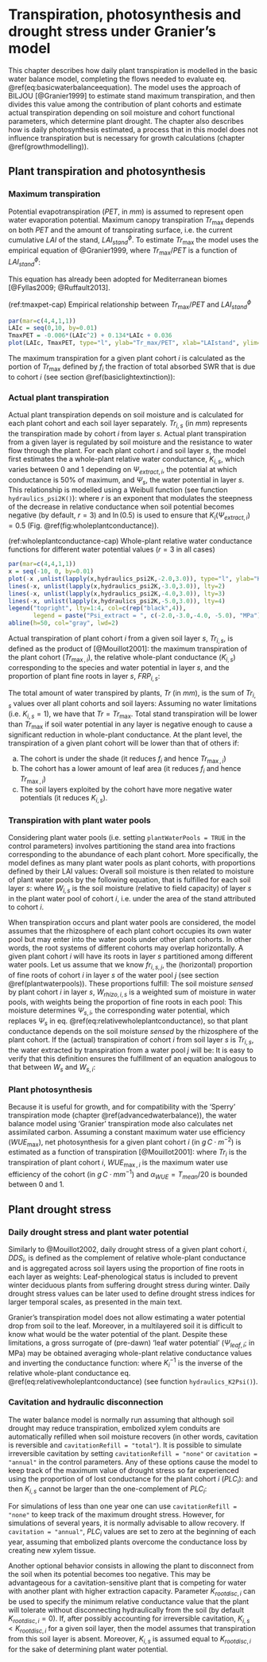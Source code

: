 # Transpiration, photosynthesis and drought stress under Granier's model {#transpirationgranier}

This chapter describes how daily plant transpiration is modelled in the basic water balance model, completing the flows needed to evaluate eq. \@ref(eq:basicwaterbalanceequation). The model uses the approach of BILJOU [@Granier1999] to estimate stand maximum transpiration, and then divides this value among the contribution of plant cohorts and estimate actual transpiration depending on soil moisture and cohort functional parameters, which determine plant drought. The chapter also describes how is daily photosynthesis estimated, a process that in this model does not influence transpiration but is necessary for growth calculations (chapter \@ref(growthmodelling)). 

## Plant transpiration and photosynthesis
### Maximum transpiration

Potential evapotranspiration ($PET$, in $mm$) is assumed to represent open water evaporation potential. Maximum canopy transpiration $Tr_{\max}$ depends on both $PET$ and the amount of transpirating surface, i.e. the current cumulative $LAI$ of the stand, $LAI^{\phi}_{stand}$. To estimate $Tr_{\max}$ the model uses the empirical equation of @Granier1999, where $Tr_{\max}/PET$ is a function of $LAI^{\phi}_{stand}$:

\begin{equation}
\frac{Tr_{\max}}{PET}= -0.006\cdot (LAI^{\phi}_{stand})^2+0.134\cdot LAI^{\phi}_{stand}+0.036
\end{equation}
This equation has already been adopted for Mediterranean biomes [@Fyllas2009; @Ruffault2013]. 

(ref:tmaxpet-cap) Empirical relationship between $Tr_{\max}/PET$ and $LAI^{\phi}_{stand}$

```r
par(mar=c(4,4,1,1))
LAIc = seq(0,10, by=0.01)
TmaxPET = -0.006*(LAIc^2) + 0.134*LAIc + 0.036
plot(LAIc, TmaxPET, type="l", ylab="Tr_max/PET", xlab="LAIstand", ylim=c(0,1))
```

The maximum transpiration for a given plant cohort $i$ is calculated as the portion of $Tr_{\max}$ defined by $f_i$ the fraction of total absorbed SWR that is due
to cohort $i$ (see section \@ref(basiclightextinction)):
\begin{equation}
Tr_{\max, i} = Tr_{\max} \cdot \frac{f_i}{\sum_{j}{f_j}}
\end{equation}

### Actual plant transpiration {#actualtranspiration}

Actual plant transpiration depends on soil moisture and is calculated for each plant cohort and each soil layer separately. $Tr_{i,s}$ (in $mm$) represents the transpiration made by cohort $i$ from layer $s$. Actual plant transpiration from a given layer is regulated by soil moisture and the resistance to water flow through the plant. For each plant cohort $i$ and soil layer $s$, the model first estimates the a whole-plant relative water conductance, $K_{i,s}$, which varies between 0 and 1 depending on $\Psi_{extract,i}$, the potential at which conductance is 50% of maximum, and $\Psi_s$, the water potential in layer $s$. This relationship is modelled using a Weibull function (see function `hydraulics_psi2K()`):
\begin{equation}
K_{i,s}=K_{i}(\Psi_s) = \exp \left \{\ln{(0.5)}\cdot \left[ \frac{\Psi_s}{\Psi_{extract,i}} \right] ^r \right \} 
(\#eq:relativewholeplantconductance)
\end{equation}
where $r$ is an exponent that modulates the steepness of the decrease in relative
conductance when soil potential becomes negative (by default, $r = 3$) and $\ln(0.5)$
is used to ensure that $K_{i}(\Psi_{extract,i}) = 0.5$ (Fig. \@ref(fig:wholeplantconductance)).

(ref:wholeplantconductance-cap) Whole-plant relative water conductance functions for different water potential values ($r = 3$ in all cases)

```r
par(mar=c(4,4,1,1))
x = seq(-10, 0, by=0.01)
plot(-x ,unlist(lapply(x,hydraulics_psi2K,-2.0,3.0)), type="l", ylab="K (relative conductance)", xlim=c(0,10), ylim=c(0,1),xlab="Soil water potential (-MPa)", frame=FALSE)
lines(-x, unlist(lapply(x,hydraulics_psi2K,-3.0,3.0)), lty=2)
lines(-x, unlist(lapply(x,hydraulics_psi2K,-4.0,3.0)), lty=3)
lines(-x, unlist(lapply(x,hydraulics_psi2K,-5.0,3.0)), lty=4)
legend("topright", lty=1:4, col=c(rep("black",4)), 
       legend = paste("Psi_extract = ", c(-2.0,-3.0,-4.0, -5.0), "MPa"), bty="n", cex=0.8)
abline(h=50, col="gray", lwd=2)
```

Actual transpiration of plant cohort $i$ from a given soil layer $s$, $Tr_{i,s}$,
is defined as the product of [@Mouillot2001]: the maximum transpiration of the plant cohort ($Tr_{\max,i}$), the relative whole-plant conductance ($K_{i,s}$) corresponding to the species and water potential in layer $s$, and the proportion of plant fine roots in layer $s$, $FRP_{i,s}$:
\begin{equation}
Tr_{i,s} =  Tr_{\max,i} \cdot K_{i,s} \cdot FRP_{i,s}
\end{equation}

The total amount of water transpired by plants, $Tr$ (in $mm$), is the sum of $Tr_{i,s}$ values over all plant cohorts and soil layers:
\begin{equation}
Tr =\sum_{s}\sum_{i}{Tr_{i,s}}
\end{equation}
Assuming no water limitations (i.e. $K_{i,s} = 1$), we have that $Tr = Tr_{\max}$. Total stand transpiration will be lower than $Tr_{\max}$ if soil water potential in any layer is negative enough to cause a significant reduction in whole-plant conductance. At the plant level, the transpiration of a given plant cohort will be lower than that of others if: 

  a. The cohort is under the shade (it reduces $f_i$ and hence $Tr_{\max,i}$)
  b. The cohort has a lower amount of leaf area (it reduces $f_i$ and hence $Tr_{\max,i}$)
  c. The soil layers exploited by the cohort have more negative water potentials (it reduces $K_{i,s}$). 

### Transpiration with plant water pools {#transpirationpools}
Considering plant water pools (i.e. setting `plantWaterPools = TRUE` in the control parameters) involves partitioning the stand area into fractions corresponding to the abundance of each plant cohort. More specifically, the model defines as many plant water pools as plant cohorts, with proportions defined by their LAI values:
\begin{equation}
f_{pool,i} = \frac{LAI^{live}_i}{LAI^{live}_{stand}}
\end{equation}
Overall soil moisture is then related to moisture of plant water pools by the following equation, that is fulfilled for each soil layer $s$:
\begin{equation}
W_{s} = \sum_{i}{f_{pool,i} \cdot W_{i,s}}
\end{equation}
where $W_{i,s}$ is the soil moisture (relative to field capacity) of layer $s$ in the plant water pool of cohort $i$, i.e. under the area of the stand attributed to cohort $i$.

When transpiration occurs and plant water pools are considered, the model assumes that the rhizosphere of each plant cohort occupies its own water pool but may enter into the water pools under other plant cohorts. In other words, the root systems of different cohorts may overlap horizontally. A given plant cohort $i$ will have its roots in layer $s$ partitioned among different water pools. Let us assume that we know $fr_{i,s,j}$, the (horizontal) proportion of fine roots of cohort $i$ in layer $s$ of the water pool $j$ (see section \@ref(plantwaterpools)). These proportions fulfill:
\begin{equation}
\sum_{j}{fr_{i,s,j}} = 1 \,\, \forall i,s
\end{equation}
The soil moisture *sensed* by plant cohort $i$ in layer $s$, $W_{rhizo,i,s}$ is a weighted sum of moisture in water pools, with weights being the proportion of fine roots in each pool:
\begin{equation}
W_{rhizo,i,s} = \sum_{j}{fr_{i,s,j} \cdot W_{i,s}}
\end{equation}
This moisture determines $\Psi_{s,i}$, the corresponding water potential, which replaces $\Psi_{s}$ in eq. \@ref(eq:relativewholeplantconductance), so that plant conductance depends on the soil moisture *sensed* by the rhizosphere of the plant cohort. If the (actual) transpiration of cohort $i$ from soil layer $s$ is $Tr_{i,s}$, the water extracted by transpiration from a water pool $j$ will be:
\begin{equation}
Tr_{i,s,j} = \frac{fr_{i,s,j} \cdot Tr_{i,s}}{f_{pool,j}}
\end{equation}
It is easy to verify that this definition ensures the fulfillment of an equation analogous to that between $W_{s}$ and $W_{s,i}$:
\begin{equation}
Tr_{i,s} = \sum_{j}{f_{pool,j} \cdot Tr_{i,s,j}}
\end{equation}

### Plant photosynthesis {#basicphotosynthesis}

Because it is useful for growth, and for compatibility with the 'Sperry' transpiration mode (chapter \@ref(advancedwaterbalance)), the water balance model using 'Granier' transpiration mode also calculates net assimilated carbon. Assuming a constant maximum water use efficiency ($WUE_{\max}$), net photosynthesis for a given plant cohort $i$ (in $g\,C \cdot m^{-2}$) is estimated as a function of transpiration [@Mouillot2001]:
\begin{equation}
A_{n,i} = \alpha_{WUE} \cdot WUE_{\max,i} \cdot Tr_i
\end{equation}
where $Tr_i$ is the transpiration of plant cohort $i$, $WUE_{\max,i}$ is the maximum water use efficiency of the cohort (in $g\,C \cdot mm^{-1}$) and $\alpha_{WUE} = T_{mean}/20$ is bounded between 0 and 1.

## Plant drought stress

### Daily drought stress and plant water potential

Similarly to @Mouillot2002, daily drought stress of a given plant cohort $i$, $DDS_i$, is defined as the complement of relative whole-plant conductance and is aggregated across soil layers using the proportion of fine roots in each layer as weights:
\begin{equation}
DDS_i=\phi_i \cdot \sum_{s}{(1-K_{i,s})\cdot v_{i,s}}
\end{equation}
Leaf-phenological status is included to prevent winter deciduous plants from suffering drought stress during winter. Daily drought stress values can be later used to define drought stress indices for larger temporal scales, as presented in the main text.

Granier's transpiration model does not allow estimating a water potential drop from soil to the leaf. Moreover, in a multilayered soil it is difficult to know what would be the water potential of the plant. Despite these limitations, a gross surrogate of (pre-dawn) 'leaf water potential' ($\Psi_{leaf,i}$; in MPa) may be obtained averaging whole-plant relative conductance values and inverting the conductance function:
\begin{equation}
\Psi_{leaf,i}= K_i^{-1}\left(\sum_{s}{K_{i,s}\cdot v_{i,s}}\right)
\end{equation}
where $K_i^{-1}$ is the inverse of the relative whole-plant conductance eq. \@ref(eq:relativewholeplantconductance) (see function `hydraulics_K2Psi()`). 
 
### Cavitation and hydraulic disconnection {#irreversiblecavitation}
The water balance model is normally run assuming that although soil drought may reduce transpiration, embolized xylem conduits are automatically refilled when soil moisture recovers (in other words, cavitation is reversible and `cavitationRefill = "total"`). It is possible to simulate irreversible cavitation by setting `cavitationRefill = "none"` or `cavitation = "annual"` in the control parameters. Any of these options cause the model to keep track of the maximum value of drought stress so far experienced using the proportion of of lost conductance for the plant cohort $i$ ($PLC_i$):
\begin{equation}
PLC_{i}= \max \{PLC_{i}, DDS_i \}
\end{equation}
and then $K_{i,s}$ cannot be larger than the one-complement of $PLC_i$:
\begin{equation}
K_{i,s} = \min \{K_{i}(\Psi_s), 1.0 - PLC_{i} \}
\end{equation}

For simulations of less than one year one can use `cavitationRefill = "none"` to keep track of the maximum drought stress. However, for simulations of several years, it is normally advisable to allow recovery. If `cavitation = "annual"`, $PLC_{i}$ values are set to zero at the beginning of each year, assuming that embolized plants overcome the conductance loss by creating new xylem tissue.

Another optional behavior consists in allowing the plant to disconnect from the soil when its potential becomes too negative. This may be advantageous for a cavitation-sensitive plant that is competing for water with another plant with higher extraction capacity. Parameter $K_{rootdisc,i}$ can be used to specify the minimum relative conductance value that the plant will tolerate without disconnecting hydraulically from the soil (by default $K_{rootdisc,i} = 0$). If, after possibly accounting for irreversible cavitation, $K_{i,s}<K_{rootdisc,i}$
for a given soil layer, then the model assumes that transpiration from this soil
layer is absent. Moreover, $K_{i,s}$ is assumed equal to $K_{rootdisc,i}$ for the
sake of determining plant water potential. 
